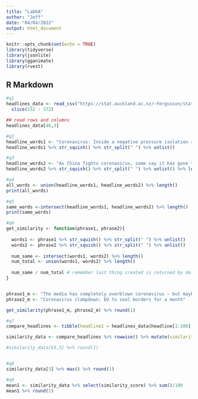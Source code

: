 ```yaml
---
title: "Lab6A"
author: "Jeff"
date: "04/04/2022"
output: html_document
---
```


```r
knitr::opts_chunk$set(echo = TRUE)
library(tidyverse)
library(jsonlite)
library(gganimate)
library(rvest)

```

## R Markdown
```r
#q1
headlines_data <- read_csv("https://stat.auckland.ac.nz/~fergusson/stats220/data/covid_headlines.csv") %>%
  slice(152 : 372)

## read rows and columns
headlines_data[46,3]

#q2
headline_words1 <- "Coronavirus: Inside a negative pressure isolation room"
headline_words1 %>% str_squish() %>% str_split(" ") %>% unlist()

#q3
headline_words2 <- "As China fights coronavirus, some say it has gone too far"
headline_words2 %>% str_squish() %>% str_split(" ") %>% unlist() %>% length()

#q4
all_words <- union(headline_words1, headline_words2) %>% length()
print(all_words)

#q5
same_words <-intersect(headline_words1, headline_words2) %>% length()
print(same_words)


```

```r

#q6
get_similarity <- function(phrase1, phrase2){
  
  words1 <- phrase1 %>% str_squish() %>% str_split(" ") %>% unlist()
  words2 <- phrase2 %>% str_squish() %>% str_split(" ") %>% unlist()
  
  num_same <- intersect(words1, words2) %>% length()
  num_total <- union(words1, words2) %>% length()
  
  num_same / num_total # remember last thing created is returned by default, or use return()
}


phrase1_m <- "The media has completely overblown coronavirus – but maybe not"
phrase2_m <- "Coronavirus clampdown: EU to seal borders for a month"

get_similarity(phrase1_m, phrase2_m) %>% round(1)

#q7
compare_headlines <- tibble(headline1 = headlines_data$headline[1:100], headline2 = headlines_data$headline[101:200])

similarity_data <- compare_headlines %>% rowwise() %>% mutate(similarity_score = get_similarity(headline1, headline2))

#similarity_data[63,3] %>% round(1)


#q8
similarity_data[3] %>% max() %>% round(1)

#q9
mean1 <- similarity_data %>% select(similarity_score) %>% sum()/100
mean1 %>% round(1)



```